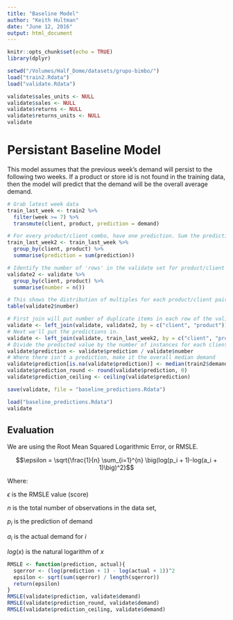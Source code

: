 ```yaml
---
title: "Baseline Model"
author: "Keith Hultman"
date: "June 12, 2016"
output: html_document
---
```


```r
knitr::opts_chunk$set(echo = TRUE)
library(dplyr)
```

```r
setwd("/Volumes/Half_Dome/datasets/grupo-bimbo/")
load("train2.Rdata")
load("validate.Rdata")

validate$sales_units <- NULL
validate$sales <- NULL
validate$returns <- NULL
validate$returns_units <- NULL
validate
```

# Persistant Baseline Model

This model assumes that the previous week's demand will persist to the following two weeks. If a product or store id is not found in the training data, then the model will predict that the demand will be the overall average demand.

```r
# Grab latest week data
train_last_week <- train2 %>% 
  filter(week >= 7) %>% 
  transmute(client, product, prediction = demand)

# For every product/client combo, have one prediction. Sum the predictions for duplicates in training data (these are multiple delivery routes to the same store)
train_last_week2 <- train_last_week %>% 
  group_by(client, product) %>% 
  summarise(prediction = sum(prediction))

# Identify the number of 'rows' in the validate set for product/client pairs
validate2 <- validate %>%
  group_by(client, product) %>% 
  summarise(number = n())

# This shows the distribution of multiples for each product/client pair
table(validate2$number)

# First join will put number of duplicate items in each row of the validate set.
validate <- left_join(validate, validate2, by = c("client", "product"))
# Next we'll put the predictions in. 
validate <- left_join(validate, train_last_week2, by = c("client", "product"))
# Divide the predicted value by the number of instances for each client/product
validate$prediction <- validate$prediction / validate$number
# Where there isn't a prediction, make it the overall median demand
validate$prediction[is.na(validate$prediction)] <- median(train2$demand)
validate$prediction_round <- round(validate$prediction, 0)
validate$prediction_ceiling <- ceiling(validate$prediction)

save(validate, file = "baseline_predictions.Rdata")

load("baseline_predictions.Rdata")
validate
```

## Evaluation

We are using the Root Mean Squared Logarithmic Error, or RMSLE. 

$$\epsilon = \sqrt{\frac{1}{n} \sum_{i=1}^{n} \big(log(p_i + 1)-log(a_i + 1)\big)^2}$$

Where:

$\epsilon$ is the RMSLE value (score)

$n$ is the total number of observations in the data set,

$p_i$ is the prediction of demand

$a_i$ is the actual demand for $i$

$log(x)$ is the natural logarithm of $x$


```r

RMSLE <- function(prediction, actual){
  sqerror <- (log(prediction + 1) - log(actual + 1))^2
  epsilon <- sqrt(sum(sqerror) / length(sqerror))
  return(epsilon)
}
RMSLE(validate$prediction, validate$demand)
RMSLE(validate$prediction_round, validate$demand)
RMSLE(validate$prediction_ceiling, validate$demand)
```

